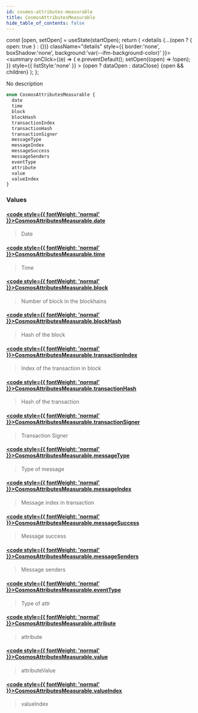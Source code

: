 ```yaml
---
id: cosmos-attributes-measurable
title: CosmosAttributesMeasurable
hide_table_of_contents: false
---
```







  const [open, setOpen] = useState(startOpen);
  return (
    <details {...(open ? { open: true } : {})} className="details" style={{ border:'none', boxShadow:'none', background:'var(--ifm-background-color)' }}>
      <summary
        onClick={(e) => {
          e.preventDefault();
          setOpen((open) => !open);
        }}
        style={{ listStyle:'none' }}
      >
      {open ? dataOpen : dataClose}
      </summary>
      {open && children}
    </details>
  );
};








No description


```graphql
enum CosmosAttributesMeasurable {
  date
  time
  block
  blockHash
  transactionIndex
  transactionHash
  transactionSigner
  messageType
  messageIndex
  messageSuccess
  messageSenders
  eventType
  attribute
  value
  valueIndex
}
```




### Values

#### [<code style={{ fontWeight: 'normal' }}>CosmosAttributesMeasurable.<b>date</b></code>](#)  
> 
> 
> Date
> 

#### [<code style={{ fontWeight: 'normal' }}>CosmosAttributesMeasurable.<b>time</b></code>](#)  
> 
> 
> Time
> 

#### [<code style={{ fontWeight: 'normal' }}>CosmosAttributesMeasurable.<b>block</b></code>](#)  
> 
> 
> Number of block in the blockhains
> 

#### [<code style={{ fontWeight: 'normal' }}>CosmosAttributesMeasurable.<b>blockHash</b></code>](#)  
> 
> 
> Hash of the block
> 

#### [<code style={{ fontWeight: 'normal' }}>CosmosAttributesMeasurable.<b>transactionIndex</b></code>](#)  
> 
> 
> Index of the transaction in block
> 

#### [<code style={{ fontWeight: 'normal' }}>CosmosAttributesMeasurable.<b>transactionHash</b></code>](#)  
> 
> 
> Hash of the transaction
> 

#### [<code style={{ fontWeight: 'normal' }}>CosmosAttributesMeasurable.<b>transactionSigner</b></code>](#)  
> 
> 
> Transaction Signer
> 

#### [<code style={{ fontWeight: 'normal' }}>CosmosAttributesMeasurable.<b>messageType</b></code>](#)  
> 
> 
> Type of message
> 

#### [<code style={{ fontWeight: 'normal' }}>CosmosAttributesMeasurable.<b>messageIndex</b></code>](#)  
> 
> 
> Message index in transaction
> 

#### [<code style={{ fontWeight: 'normal' }}>CosmosAttributesMeasurable.<b>messageSuccess</b></code>](#)  
> 
> 
> Message success
> 

#### [<code style={{ fontWeight: 'normal' }}>CosmosAttributesMeasurable.<b>messageSenders</b></code>](#)  
> 
> 
> Message senders
> 

#### [<code style={{ fontWeight: 'normal' }}>CosmosAttributesMeasurable.<b>eventType</b></code>](#)  
> 
> 
> Type of attr
> 

#### [<code style={{ fontWeight: 'normal' }}>CosmosAttributesMeasurable.<b>attribute</b></code>](#)  
> 
> 
>  attribute 
> 

#### [<code style={{ fontWeight: 'normal' }}>CosmosAttributesMeasurable.<b>value</b></code>](#)  
> 
> 
> attributeValue
> 

#### [<code style={{ fontWeight: 'normal' }}>CosmosAttributesMeasurable.<b>valueIndex</b></code>](#)  
> 
> 
> valueIndex
> 



